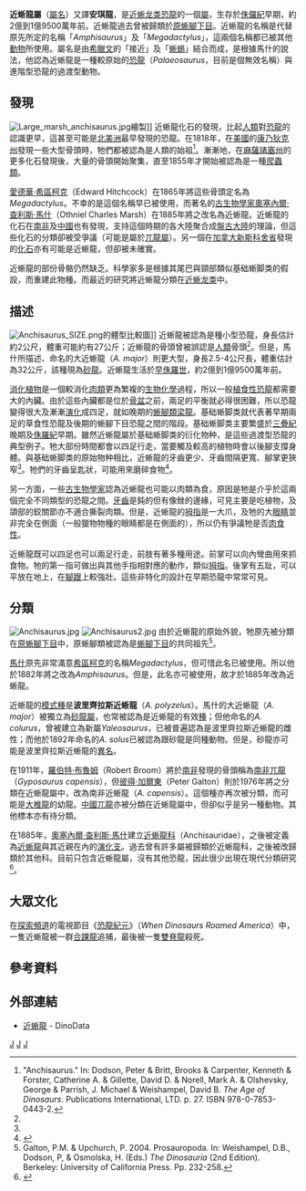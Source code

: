 {{Automatic Taxobox
| taxon = Anchisaurus
| fossil_range = [[侏罗纪|侏罗纪]]早期,{{fossil_range|200|195}}
| image = Anchisaurus NT.jpg
| image_caption = 
| authority = [[奧塞內爾·查利斯·馬什|Marsh]], 1885
| type_species = '''波里齊拉斯近蜥龍<br>''Anchisaurus polyzelus'''''
| type_species_authority = ([[愛德華·希區柯克|Hitchcock]], 1865) 
| synonyms =
* '''''Megadactylus''''' <small>Hitchcock, 1865</small>
* '''''Amphisaurus''''' <small>Marsh, 1882</small>
* '''''Yaleosaurus''''' <small>[[休尼|Huene]], 1932</small>
}}

'''近蜥龍屬'''（[[學名|屬名]]''{{lang|la|Anchisaurus}}''）又譯'''安琪龍'''，是[[近蜥龙类|近蜥龙类]][[恐龍|恐龍]]的一個[[屬|屬]]，生存於[[侏儸紀|侏儸紀]]早期，約2億到1億9500萬年前。近蜥龍過去曾被歸類於[[原蜥腳下目|原蜥腳下目]]。近蜥龍的名稱是代替原先所定的名稱「''Amphisaurus''」及「''Megadactylus''」，這兩個名稱都已被其他[[動物|動物]]所使用。屬名是由[[希臘文|希臘文]]的「接近」及「[[蜥蜴|蜥蜴]]」結合而成，是根據馬什的說法，他認為近蜥龍是一種較原始的[[恐龍|恐龍]]（''Palaeosaurus''，目前是個無效名稱）與進階型恐龍的過渡型動物。

== 發現 ==
[[File:Large_marsh_anchisaurus.jpg|thumb]]繪製]]
近蜥龍化石的發現，比起[[人類|人類]]對[[恐龍|恐龍]]的認識更早，這甚至可能是[[北美洲|北美洲]]最早發現的恐龍。在1818年，在[[美國|美國]]的[[康乃狄克州|康乃狄克州]]發現一些大型骨頭時，牠們都被認為是人類的始祖<ref name="ageofdinosaursanchisaurus">"Anchisaurus." In: Dodson, Peter & Britt, Brooks & Carpenter, Kenneth & Forster, Catherine A. & Gillette, David D. & Norell, Mark A. & Olshevsky, George & Parrish, J. Michael & Weishampel, David B. ''The Age of Dinosaurs''. Publications International, LTD. p. 27. ISBN 978-0-7853-0443-2.</ref>。漸漸地，在[[麻薩諸塞州|麻薩諸塞州]]的更多化石發現後，大量的骨頭開始聚集，直至1855年才開始被認為是一種[[爬蟲類|爬蟲類]]。

[[愛德華·希區柯克|愛德華·希區柯克]]（Edward Hitchcock）在1865年將這些骨頭定名為''Megadactylus''。不幸的是這個名稱早已被使用，而著名的[[古生物學家|古生物學家]][[奧塞內爾·查利斯·馬什|奧塞內爾·查利斯·馬什]]（Othniel Charles Marsh）在1885年將之改名為近蜥龍。近蜥龍的化石在[[南非|南非]]及[[中國|中國]]也有發現，支持這個時期的各大陸聚合成[[盤古大陸|盤古大陸]]的理論，但這些化石的分類卻被受爭議（可能是屬於[[兀龍屬|兀龍屬]]）。另一個在[[加拿大|加拿大]][[新斯科舍省|新斯科舍省]]發現的[[化石|化石]]亦有可能是近蜥龍，但卻被未確實。

近蜥龍的部份骨骼仍然缺乏。科學家多是根據其尾巴與頸部類似基础蜥脚类的假設，而重建此物種。而最近的研究將近蜥龍分類在[[近蜥龙类|近蜥龙类]]中。

== 描述 ==
[[File:Anchisaurus_SIZE.png|thumb]]的體型比較圖]]
近蜥龍被認為是種小型恐龍，身長估計約2公尺，體重可能約有27公斤；近蜥龍的骨頭曾被誤認是[[人類|人類]]骨頭<ref name="ageofdinosaursanchisaurus" />。但是，馬什所描述、命名的大近蜥龍（''A. major''）則更大型，身長2.5-4公尺長，體重估計為32公斤，該種現為[[砂龍|砂龍]]。近蜥龍生活於[[侏羅紀|早侏羅世]]，約2億到1億9500萬年前。

[[消化|消化]][[植物|植物]]是一個較消化[[肉類|肉類]]更為繁複的[[生物化學|生物化學]]過程，所以一般[[植食性|植食性]][[恐龍|恐龍]]都需要大的內臟。由於這些內臟都是位於[[骨盆|骨盆]]之前，兩足的平衡就必得很困難，所以恐龍變得很大及漸漸[[演化|演化]]成四足，就如晚期的[[蜥腳類|蜥腳類]][[梁龍|梁龍]]。基础蜥脚类就代表著早期兩足的草食性恐龍及後期的蜥腳下目恐龍之間的階段。基础蜥脚类主要繁盛於[[三疊紀|三疊紀]]晚期及[[侏羅紀|侏羅紀]]早期。雖然近蜥龍屬於基础蜥脚类的衍化物种，是這些過渡型恐龍的典型例子。牠大部份時間都會以四足行走，當要觸及較高的植物時會以後腳支撐身體。與基础蜥脚类的原始物种相比，近蜥龍的牙齒更少、牙齒間隔更寬、腳掌更狹窄<ref name="ageofdinosaursanchisaurus" />。牠們的牙齒呈匙狀，可能用來磨碎食物<ref name=RMG01>{{cite book |first=Richard M.|last=Gaines|title=Coelophysis|year=2001 |publisher= ABDO Publishing Company|pages= 14|isbn= 1-57765-488-9}}</ref>。

另一方面，一些[[古生物學家|古生物學家]]認為近蜥龍也可能以肉類為食，原因是牠是介乎於這兩個完全不同類型的恐龍之間。[[牙齒|牙齒]]是鈍的但有像銼的邊緣，可見主要是吃植物，及頜部的鉸關節亦不適合撕裂肉類。但是，近蜥龍的[[拇指|拇指]]是一大爪，及牠的大[[眼睛|眼睛]]並非完全在側面（一般獵物物種的眼睛都是在側面的），所以仍有爭議牠是否[[肉食性|肉食性]]。

近蜥龍既可以四足也可以兩足行走，前肢有著多種用途。前掌可以向內彎曲用來抓食物。牠的第一指可做出與其他手指相對應的動作，類似[[拇指|拇指]]。後掌有五趾，可以平放在地上，在[[腳跟|腳跟]]上較強壯。這些非特化的設計在早期恐龍中常常可見。

== 分類 ==
[[File:Anchisaurus.jpg|thumb]]
[[File:Anchisaurus2.jpg|thumb]]
由於近蜥龍的原始外貌，牠原先被分類在[[原蜥腳下目|原蜥腳下目]]中，原蜥腳類被認為是[[蜥腳下目|蜥腳下目]]的共同祖先<ref name="galtonupchurch2004">Galton, P.M. & Upchurch, P. 2004. Prosauropoda. In: Weishampel, D.B., Dodson, P, & Osmolska, H. (Eds.) ''The Dinosauria'' (2nd Edition). Berkeley: University of California Press. Pp. 232-258.</ref>。

[[奧塞內爾·查利斯·馬什|馬什]]原先非常滿意[[愛德華·希區柯克|希區柯克]]的名稱''Megadactylus''，但可惜此名已被使用。所以他於1882年將之改為''Amphisaurus''。但是，此名亦可被使用，故才於1885年改為近蜥龍。

近蜥龍的[[模式種|模式種]]是'''波里齊拉斯近蜥龍'''（''A. polyzelus''）。馬什的大近蜥龍（''A. major''）被獨立為[[砂龍屬|砂龍屬]]，也常被認為是近蜥龍的有效[[種|種]]；但他命名的''A. colurus''，曾被建立為新屬''Yaleosaurus''，已被普遍認為是波里齊拉斯近蜥龍的雌性；而他於1892年命名的''A. solus''已被認為跟砂龍是同種動物。但是，砂龍亦可能是波里齊拉斯近蜥龍的[[異名|異名]]。

在1911年，[[羅伯特·布魯姆|羅伯特·布魯姆]]（Robert Broom）將於[[南非|南非]]發現的骨頭稱為[[兀龍|南非兀龍]]（''Gyposaurus capensis''），但[[彼得·加爾東|彼得·加爾東]]（Peter Galton）則於1976年將之分類在近蜥龍屬中，改為南非近蜥龍（''A. capensis''）。這個種亦再次被分類，而可能是[[大椎龍|大椎龍]]的幼龍。[[中國兀龍|中國兀龍]]亦被分類在近蜥龍屬中，但卻似乎是另一種動物。其他標本亦有待分類。

在1885年，[[奧塞內爾·查利斯·馬什|奧塞內爾·查利斯·馬什]]建立[[近蜥龍科|近蜥龍科]]（Anchisauridae），之後被定義為[[近蜥龍|近蜥龍]]與其近親在內的[[演化支|演化支]]。過去曾有許多屬被歸類於近蜥龍科，之後被改歸類於其他科。目前只包含近蜥龍屬，沒有其他恐龍，因此很少出現在現代分類研究<ref name=AMY10>{{cite journal |last=Yates |first=Adam M. |year=2010 |title=A revision of the problematic sauropodomorph dinosaurs from Manchester, Connecticut and the status of ''Anchisaurus'' Marsh |journal=Palaeontology |volume=53| issue=4 |pages=739–752 |doi= 10.1111/j.1475-4983.2010.00952.x}}</ref>。

==大眾文化==
在[[探索頻道|探索頻道]]的電視節目《[[恐龍紀元|恐龍紀元]]》（''When Dinosaurs Roamed America''）中，一隻近蜥龍被一群[[合踝龍|合踝龍]]追捕，最後被一隻[[雙脊龍|雙脊龍]]殺死。

==參考資料==
{{reflist}}

==外部連結==
*[http://www.dinodata.org/index.php?option=com_content&task=view&id=5985&Itemid=67 近蜥龍] {{Wayback|url=http://www.dinodata.org/index.php?option=com_content&task=view&id=5985&Itemid=67 |date=20160306185304 }} - DinoData
{{蜥腳形亞目}}
{{Taxonbar|from=Q311281}}

[[Category:侏羅紀恐龍|J]]
[[Category:北美洲恐龍|J]]
[[Category:近蜥龍類|J]]